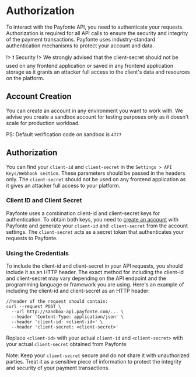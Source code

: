 # Authorization
To interact with the Payfonte API, you need to authenticate your requests. Authorization is required for all API calls to ensure the security and integrity of the payment transactions. Payfonte uses industry-standard authentication mechanisms to protect your account and data.

!> ❗️ Security
!> We strongly advised that the client-secret should not be used on any frontend application or saved in any frontend application storage as it grants an attacker full access to the client's data and resources on the platform.

## Account Creation

You can create an account in any environment you want to work with. We advise you create a sandbox account for testing purposes only as it doesn't scale for production workload.

PS: Default verification code on sandbox is `4777`

## Authorization

You can find your `client-id` and `client-secret` in the `Settings > API Keys/Webhook section`. These parameters should be passed in the headers only. The `client-secret` should not be used on any frontend application as it gives an attacker full access to your platform.

### Client ID and Client Secret

Payfonte uses a combination client-id and client-secret keys for authentication. To obtain both keys, you need to [create an account](https://Payfonte.io/register)  with Payfonte and generate your `client-id` and` client-secret` from the account settings. The `client-secret`  acts as a secret token that authenticates your requests to Payfonte.

### Using the Credentials

To include the client-id and client-secret in your API requests, you should include it as an HTTP header. The exact method for including the client-id and client-secret may vary depending on the API endpoint and the programming language or framework you are using. Here's an example of including the client-id and client-secret as an HTTP header:

```shell
//header of the request should contain:
curl --request POST \
  --url http://sandbox-api.payfonte.com/... \
  --header 'Content-Type: application/json' \
  --header 'client-id: <client-id>' \
  --header 'client-secret: <client-secret>'
```

Replace `<client-id>` with your actual `client-id` and `<client-secret>` with your actual `client-secret`  obtained from Payfonte

Note: Keep your `client-secret` secure and do not share it with unauthorized parties. Treat it as a sensitive piece of information to protect the integrity and security of your payment transactions.
